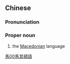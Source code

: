 {{also|马其顿语}}
==Chinese==
{{zh-forms|s=马其顿语|type=31}}

===Pronunciation===
{{zh-pron
|m=Mǎqídùnyǔ
|cat=pn
}}

===Proper noun===
{{zh-proper noun}}

# the [[Macedonian]] language

[[Category:zh:Languages|馬00馬其頓語]]